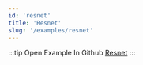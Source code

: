 ```yaml
---
id: 'resnet'
title: 'Resnet'
slug: '/examples/resnet'
---
```


<README />

:::tip Open Example In Github
[Resnet](https://github.com/facebookresearch/diffkt/tree/main/kotlin/examples/src/main/kotlin/examples/resnet)
:::